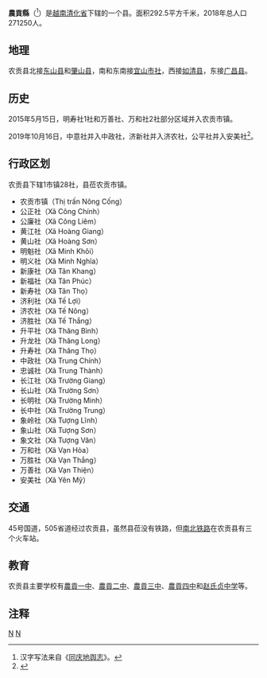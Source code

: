 {{About|當代越南的農貢縣|明代交阯時期的農貢縣|農貢縣 (交阯)|}}
{{Infobox Settlement
|name                   = 农贡县
|settlement_type        = 县
|official_name          = 
|other_name             = 
|native_name            = {{lang|vi|Huyện Nông Cống}}
|nickname               = 
|motto                  = 
|image_skyline          = 
|imagesize              = 
|image_caption          = 
|image_flag             = 
|flag_size              = 
|image_seal             = 
|seal_size              = 
|image_shield           = 
|shield_size            = 
|image_blank_emblem     = 
|blank_emblem_size      = 
|image_map              = {{Infobox mapframe|frame-width=250|zoom=10}}
|mapsize                = 
|map_caption            = 
|image_map1             = 
|mapsize1               = 
|map_caption1           = 
|pushpin_map            = Vietnam
|pushpin_label_position = bottom
|pushpin_map_caption    = 
|pushpin_map1           = 
|pushpin_label_position1= 
|pushpin_map_caption1   = 
|subdivision_type       = 国家
|subdivision_name       = {{flag|Vietnam}}
|subdivision_type1      = [[越南行政区划|省]]
|subdivision_name1      = [[清化省|清化省]]
|subdivision_type2      = 行政区划
|subdivision_name2      = 1市镇28社
|subdivision_type3      = 
|subdivision_name3      = 
|seat_type              = 县莅
|seat                   = {{link-vi|农贡市镇|Nông Cống (thị trấn)}}
|government_type        = 
|leader_title           = 
|leader_name            = 
|leader_title1          = 
|leader_name1           = 
|established_title      = 
|established_date       = 
|area_magnitude         = 
|unit_pref              = 
|area_footnotes         = 
|area_total_km2         = 292.5
|area_land_km2          = 
|area_water_km2         = 
|area_water_percent     = 
|area_urban_km2         = 
|area_metro_km2         = 
|population_as_of       = 2018年
|population_footnotes   = 
|population_note        = 
|population_total       = 271250
|population_density_km2 = auto
|population_metro             = 
|population_density_metro_km2 = 
|population_urban             = 
|population_density_urban_km2 = 
|timezone               = [[越南标准时间|越南标准时间]]
|utc_offset             = +7
|elevation_footnotes    = 
|elevation_m            = 
|coor_type              = 
|coordinates            = 
|postal_code_type       = 
|postal_code            = 
|area_code              = 
|website                = [http://nongcong.gov.vn 农贡县电子信息门户网站]
|footnotes              = 
}}
'''農貢縣'''（{{vie|v='''Huyện Nông Cống'''|hn=縣農貢}}<ref>汉字写法来自《[[同庆地舆志|同庆地舆志]]》。</ref>）是[[越南|越南]][[清化省|清化省]]下辖的一个县。面积292.5平方千米，2018年总人口271250人。

==地理==
农贡县北接[[东山县_(越南)|东山县]]和[[肇山县|肇山县]]，南和东南接[[宜山市社|宜山市社]]，西接[[如清县|如清县]]，东接[[广昌县_(越南)|广昌县]]。

==历史==
2015年5月15日，明寿社1社和万善社、万和社2社部分区域并入农贡市镇。

2019年10月16日，中意社并入中政社，济新社并入济农社，公平社并入安美社<ref>{{Cite web |url=https://thuvienphapluat.vn/van-ban/Bo-may-hanh-chinh/Nghi-quyet-786-NQ-UBTVQH14-2019-sap-xep-cac-don-vi-hanh-chinh-cap-xa-thuoc-tinh-Thanh-Hoa-429700.aspx |title=Nghị quyết 786/NQ-UBTVQH14 năm 2019 về sắp xếp các đơn vị hành chính cấp xã thuộc tỉnh Thanh Hóa do Ủy ban Thường vụ Quốc hội ban |accessdate=2020-02-25 |archive-date=2020-04-01 |archive-url=https://web.archive.org/web/20200401121248/https://thuvienphapluat.vn/van-ban/Bo-may-hanh-chinh/Nghi-quyet-786-NQ-UBTVQH14-2019-sap-xep-cac-don-vi-hanh-chinh-cap-xa-thuoc-tinh-Thanh-Hoa-429700.aspx |dead-url=no }}</ref>。

==行政区划==
农贡县下辖1市镇28社，县莅农贡市镇。
*农贡市镇（Thị trấn Nông Cống）
*公正社（Xã Công Chính）
*公廉社（Xã Công Liêm）
*黄江社（Xã Hoàng Giang）
*黄山社（Xã Hoàng Sơn）
*明魁社（Xã Minh Khôi）
*明义社（Xã Minh Nghĩa）
*新康社（Xã Tân Khang）
*新福社（Xã Tân Phúc）
*新寿社（Xã Tân Thọ）
*济利社（Xã Tế Lợi）
*济农社（Xã Tế Nông）
*济胜社（Xã Tế Thắng）
*升平社（Xã Thăng Bình）
*升龙社（Xã Thăng Long）
*升寿社（Xã Thăng Thọ）
*中政社（Xã Trung Chính）
*忠诚社（Xã Trung Thành）
*长江社（Xã Trường Giang）
*长山社（Xã Trường Sơn）
*长明社（Xã Trường Minh）
*长中社（Xã Trường Trung）
*象岭社（Xã Tượng Lĩnh）
*象山社（Xã Tượng Sơn）
*象文社（Xã Tượng Văn）
*万和社（Xã Vạn Hòa）
*万胜社（Xã Vạn Thắng）
*万善社（Xã Vạn Thiện）
*安美社（Xã Yên Mỹ）

==交通==
45号国道，505省道经过农贡县，虽然县莅没有铁路，但[[南北铁路|南北铁路]]在农贡县有三个火车站。

==教育==
农贡县主要学校有[[農貢一中|農貢一中]]、[[農貢二中|農貢二中]]、[[農貢三中|農貢三中]]、[[農貢四中|農貢四中]]和[[赵氏贞中学|赵氏贞中学]]等。

==注释==
{{reflist}}
{{清化省行政区划}}
{{越南北中部之县市镇区域划分}}
                                                                                                                                                                [[Category:越南县份|N]]
[[Category:清化省|N]]